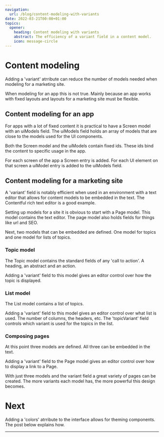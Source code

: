 ```yaml
---
navigation:
  url: /blog/content-modeling-with-variants
date: 2022-03-21T00:00+01:00
topics:
  opener:
    heading: Content modeling with variants
    abstract: The efficiency of a variant field in a content model.
    icon: message-circle
---
```

# Content modeling

Adding a 'variant' atrribute can reduce the number of models needed when modeling for a marketing site.

When modeling for an app this is not true. Mainly because an app works with fixed layouts and layouts for a marketing site must be flexible. 

## Content modeling for an app

For apps with a lot of fixed content it is practical to have a Screen model with an uiModels field. The uiModels field holds an array of models that are close to the models used for the UI components.

Both the Screen model and the uiModels contain fixed ids. These ids bind the content to specific usage in the app.

For each screen of the app a Screen entry is added. For each UI element on that screen a uiModel entry is added to the uiModels field.

## Content modeling for a marketing site

A 'variant' field is notably efficient when used in an environment with a text editor that allows for content models to be embedded in the text. The Contentful rich text editor is a good example.

Setting up models for a site it is obvious to start with a Page model. This model contains the text editor. The page model also holds fields for things like url and SEO.

Next, two models that can be embedded are defined. One model for topics and one model for lists of topics.

### Topic model

The Topic model contains the standard fields of any 'call to action'. A heading, an abstract and an action.

Adding a 'variant' field to this model gives an editor control over how the topic is displayed.

### List model

The List model contains a list of topics.

Adding a 'variant' field to this model gives an editor control over what list is used. The number of columns, the headers, etc. The 'topicVariant' field controls which variant is used for the topics in the list.

### Composing pages

At this point three models are defined. All three can be embedded in the text.

Adding a 'variant' field to the Page model gives an editor control over how to display a link to a Page.

With just three models and the variant field a great variety of pages can be created. The more variants each model has, the more powerful this design becomes.

# Next

Adding a 'colors' atrribute to the interface allows for theming components. The post below explains how.

---
